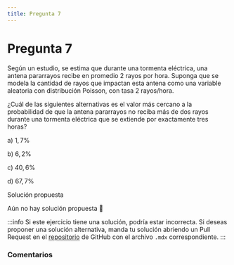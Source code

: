 ```yaml
---
title: Pregunta 7
---
```



# Pregunta 7

Según un estudio, se estima que durante una tormenta eléctrica, una antena pararrayos recibe en promedio 2 rayos por hora. Suponga que se modela la cantidad de rayos que impactan esta antena como una variable aleatoria con distribución Poisson, con tasa 2 rayos/hora.

¿Cuál de las siguientes alternativas es el valor más cercano a la probabilidad de que la antena pararrayos no reciba más de dos rayos durante una tormenta eléctrica que se extiende por exactamente tres horas?

a) $1,7 \%$

b) $6,2 \%$

c) $40,6 \%$

d) $67,7 \%$

<MDXDetails>
<summary>Solución propuesta</summary>

Aún no hay solución propuesta 🥲

:::info 
Si este ejercicio tiene una solución, podría estar incorrecta. Si deseas proponer una solución alternativa, manda tu solución abriendo
un Pull Request en el [repositorio](https://github.com/crow-rojas/apuntes-fundamentals/pulls) de GitHub con el archivo
`.mdx` correspondiente. 
:::

</MDXDetails>

### Comentarios

<Disqus
  url="https://crow-rojas.github.io/apuntes-fundamentals/docs/mathematics/probability-and-statistics/exercises/2019-2/p07"
  identifier="docs/mathematics/probability-and-statistics/exercises/2019-2/p07"
  title="2019-2 Probabilidades y Estadística - Pregunta 07"
/>
